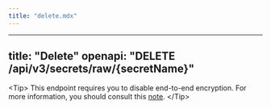 ```yaml
---
title: "delete.mdx"
---
```


---
title: "Delete"
openapi: "DELETE /api/v3/secrets/raw/{secretName}"
---

&lt;Tip&gt;
  This endpoint requires you to disable end-to-end encryption. For more information, you should consult this [note](https://infisical.com/docs/api-reference/overview/examples/note).
&lt;/Tip&gt;
